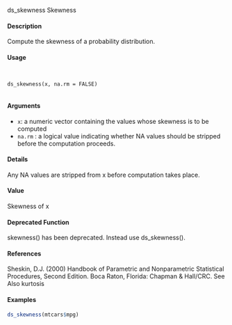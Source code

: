 
ds_skewness Skewness

#### Description 
 
Compute the skewness of a probability distribution.

#### Usage 
<pre><code>

ds_skewness(x, na.rm = FALSE)

</code></pre>

#### Arguments 

* ``x``: a numeric vector containing the values whose skewness is to be computed
* ``na.rm`` : a logical value indicating whether NA values should be stripped before the computation proceeds.

#### Details
Any NA values are stripped from x before computation takes place.

#### Value
Skewness of x

#### Deprecated Function
skewness() has been deprecated. Instead use ds_skewness().

#### References
Sheskin, D.J. (2000) Handbook of Parametric and Nonparametric Statistical Procedures, Second
Edition. Boca Raton, Florida: Chapman & Hall/CRC.
See Also
kurtosis

#### Examples 
```r

ds_skewness(mtcars$mpg)
```
